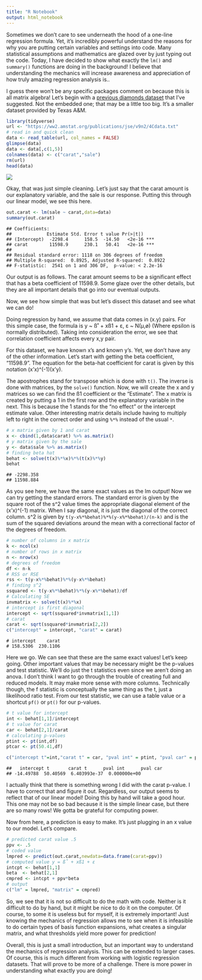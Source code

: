 ```yaml
---
title: "R Notebook"
output: html_notebook
---
```


Sometimes we don't care to see underneath the hood of a one-line regression formula. Yet, it's incredibly powerful understand the reasons for why you are putting certain variables and settings into code. Many statistical assumptions and mathematics are glazed over by just typing out the code. Today, I have decided to show what exactly the `lm()` and `summary()` functions are doing in the background! I believe that understanding the mechanics will increase awareness and appreciation of how truly amazing regression analysis is..

I guess there won't be any specific packages comment on because this is all matrix algebra! Let's begin with a [previous diamonds dataset](https://tykiww.github.io/2017-10-20-SLR-Plotly/) that I've suggested. Not the embedded one; that may be a little too big. It's a smaller dataset provided by Texas A&M.

```r
library(tidyverse)
url <- "https://ww2.amstat.org/publications/jse/v9n2/4Cdata.txt"
# read in and quick clean
data <- read_table(url, col_names = FALSE)
glimpse(data)
data <- data[,c(1,5)]
colnames(data) <- c("carat","sale")
rm(url)
head(data)
```

![](theory.png)

Okay, that was just simple cleaning. Let's just say that the carat amount is our explanatory variable, and the sale is our response. Putting this through our linear model, we see this here.

```r
out.carat <- lm(sale ~ carat,data=data)
summary(out.carat)
```

    ## Coefficients:
    ##             Estimate Std. Error t value Pr(>|t|)    
    ## (Intercept)  -2298.4      158.5  -14.50   <2e-16 ***
    ## carat        11598.9      230.1   50.41   <2e-16 ***
    ## 
    ## Residual standard error: 1118 on 306 degrees of freedom
    ## Multiple R-squared:  0.8925,	Adjusted R-squared:  0.8922 
    ## F-statistic:  2541 on 1 and 306 DF,  p-value: < 2.2e-16

Our output is as follows. The carat amount seems to be a significant effect that has a beta coefficient of 11598.9. Some glaze over the other details, but they are all important details that go into our eventual outputs.

Now, we see how simple that was but let's dissect this dataset and see what we can do!

Doing regression by hand, we assume that data comes in (x.y) pairs. For this simple case, the formula is 
y ~ ß˚ + xß1 + ε, ε ~ N(µ,ø) (Where epsilon is normally distributed). Taking into consideration the error, we see that correlation coefficient affects every x,y pair. 

For this dataset, we have known x's and known y's. Yet, we don't have any of the other information. Let's start with getting the beta coefficient, "11598.9". The equation for the beta-hat coefficient for carat is given by this notation (x'x)^(-1)(x'y). 

The apostrophes stand for transpose which is done with `t()`. The inverse is done with matrices, by the `solve()` function. Now, we will create the x and y matrices so we can find the ß1 coefficient or the "Estimate". The x matrix is created by putting a 1 in the first row and the explanatory variable in the next. This is because the 1 stands for the "no effect" or the intercept estimate value. Other interesting matrix details include having to multiply left to right in the correct order and using `%*%` instead of the usual `*`.

```r
# x matrix given by 1 and carat
x <- cbind(1,data$carat) %>% as.matrix()
# y matrix given by the sale
y <- data$sale %>% as.matrix()
# finding beta hat
behat <- solve(t(x)%*%x)%*%(t(x)%*%y)
behat
```

    ## -2298.358
    ## 11598.884
    
As you see here, we have the same exact values as the lm output! Now we can try getting the standard errors. The standard error is given by the square root of the s^2 value times the appropriate diagonal element of the (x'x)^(-1) matrix. When I say diagonal, it is just the diagonal of the correct column. s^2 is given by `t(y-x%*%behat)%*%(y-x%*%behat)/(n-k)` and is the sum of the squared deviations around the mean with a correctional factor of the degrees of freedom.

```r
# number of columns in x matrix
k <- ncol(x)
# number of rows in x matrix
n <- nrow(x)
# degrees of freedom
df <- n-k
# RSS or RSE
rss <- t(y-x%*%behat)%*%(y-x%*%behat)
# finding s^2
ssquared <- t(y-x%*%behat)%*%(y-x%*%behat)/df
# Calculating SE
invmatrix <- solve(t(x)%*%x)
# intercept is first diagonal
intercept <- sqrt(ssquared*invmatrix[1,1])
# carat
carat <- sqrt(ssquared*invmatrix[2,2])
c("intercept" = intercept, "carat" = carat)
```

    # intercept    carat 
    # 158.5306  230.1106 

Here we go. We can see that these are the same exact values! Let's keep going. Other important values that may be necessary might be the p-values and test statistic. We'll do just the t statistics even since we aren't doing an anova. I don't think I want to go through the trouble of creating full and reduced models. It may make more sense with more columns. Technically though, the f statistic is conceptually the same thing as the t, just a likelihood ratio test. From our test statistic, we can use a table value or a shortcut `pf()` or `pt()` for our p-values.

```r
# t value for intercept
int <- behat[1,1]/intercept
# t value for carat
car <- behat[2,1]/carat
# calculating p-values
ptint <- pt(int,df)
ptcar <- pt(50.41,df)

c("intercept t"=int,"carat t" = car, "pval int" = ptint, "pval car" = ptcar)
```

    ##   intercept t       carat t      pval int      pval car 
    ## -14.49788  50.40569  6.403993e-37  0.000000e+00 

I actually think that there is something wrong I did with the carat p-value. I have to correct that and figure it out. Regardless, our output seems to reflect that of our linear model! Doing this by hand will take a good hour. This one may not be so bad because it is the simple linear case, but there are so many rows! We gotta be grateful for computing power.

Now from here, a prediction is easy to make. It's just plugging in an x value to our model. Let's compare.

```r
# predicted carat value .5
ppv <- .5
# coded value
lmpred <- predict(out.carat,newdata=data.frame(carat=ppv))
# computed value y = ß˚ + xß1 + ε
intcpt <- behat[1,1]
beta  <- behat[2,1]
cmpred <- intcpt + ppv*beta
# output
c("lm" = lmpred, "matrix" = cmpred)
```

So, we see that it is not so difficult to do the math with code. Neither is it difficult to do by hand, but it might be nice to do it on the computer. Of course, to some it is useless but for myself, it is extremely important! Just knowing the mechanics of regression allows me to see when it is infeasible to do certain types of basis function expansions, what creates a singular matrix, and what thresholds yield more power for prediction! 

Overall, this is just a small introduction, but an important way to understand the mechanics of regression analysis. This can be extended to larger cases. Of course, this is much different from working with logistic regression datasets. That will prove to be more of a challenge. There is more power in understanding what exactly you are doing!











